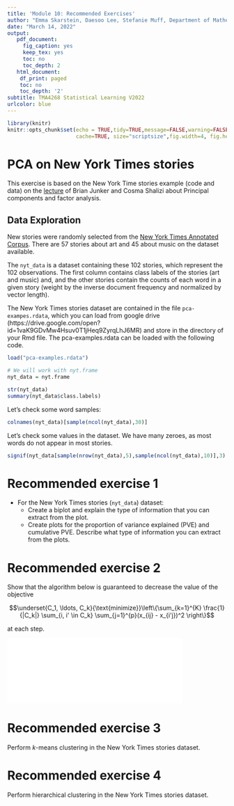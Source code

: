 ```yaml
---
title: 'Module 10: Recommended Exercises'
author: "Emma Skarstein, Daesoo Lee, Stefanie Muff, Department of Mathematical Sciences, NTNU"
date: "March 14, 2022"
output:
   pdf_document:
     fig_caption: yes
     keep_tex: yes
     toc: no
     toc_depth: 2
   html_document:
    df_print: paged
    toc: no
    toc_depth: '2'
subtitle: TMA4268 Statistical Learning V2022
urlcolor: blue
---
```


```r
library(knitr)
knitr::opts_chunk$set(echo = TRUE,tidy=TRUE,message=FALSE,warning=FALSE,strip.white=TRUE,prompt=FALSE,
                      cache=TRUE, size="scriptsize",fig.width=4, fig.height=3,fig.align = "center")

```



# PCA on New York Times stories

This exercise is based on the New York Time stories example (code and data) on the [lecture](http://www.stat.cmu.edu/~cshalizi/490/10/) of Brian Junker and Cosma Shalizi about Principal components and factor analysis.

## Data Exploration

New stories were randomly selected from the [New York Times Annotated Corpus](https://catalog.ldc.upenn.edu/LDC2008T19). There are 57 stories about art and 45 about music on the dataset available. 

The `nyt_data` is a dataset containing these 102 stories, which represent the 102 observations. The first column contains class labels of the stories (art and music) and, and the other stories contain the counts of each word in a given story (weight by the inverse document frequency and normalized by vector length).

The New York Times stories dataset are contained in the file `pca-exampes.rdata`, which you can load from google drive (https://drive.google.com/open?id=1vaK9GDvMw4Hsuv0T1jHeq9ZyrqLhJ6MR) and store in the directory of your Rmd file. The pca-examples.rdata can be loaded with the following code.

```r
load("pca-examples.rdata")

# We will work with nyt.frame
nyt_data = nyt.frame
```


```r
str(nyt_data)
summary(nyt_data$class.labels)
```

Let's check some word samples:

```r
colnames(nyt_data)[sample(ncol(nyt_data),30)]
```

Let's check some values in the dataset. We have many zeroes, as most words do not appear in most stories.

```r
signif(nyt_data[sample(nrow(nyt_data),5),sample(ncol(nyt_data),10)],3)
```




# Recommended exercise 1



- For the New York Times stories (`nyt_data`) dataset:
    - Create a biplot and explain the type of information that you can extract from the plot.
    - Create plots for the proportion of variance explained (PVE) and cumulative PVE. Describe what type of information you can extract from the plots.
    


# Recommended exercise 2

Show that the algorithm below is guaranteed to decrease the value of the objective

$$\underset{C_1, \ldots, C_k}{\text{minimize}}\left\{\sum_{k=1}^{K} \frac{1}{|C_k|} \sum_{i, i' \in C_k} \sum_{j=1}^{p}(x_{ij} - x_{i'j})^2 \right\}$$

at each step. 

\center
![](kmeans_algo.pdf){width='80%'}

\flushleft

# Recommended exercise 3

Perform $k$-means clustering in the New York Times stories dataset. 


# Recommended exercise 4

Perform hierarchical clustering in the New York Times stories dataset. 

